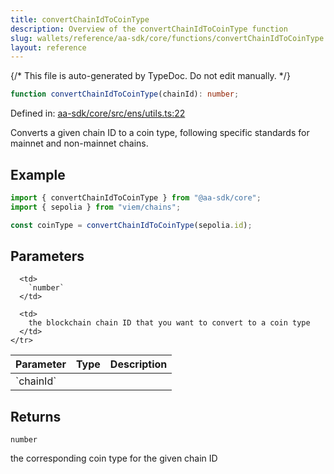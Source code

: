 ```yaml
---
title: convertChainIdToCoinType
description: Overview of the convertChainIdToCoinType function
slug: wallets/reference/aa-sdk/core/functions/convertChainIdToCoinType
layout: reference
---
```


{/* This file is auto-generated by TypeDoc. Do not edit manually. */}

```ts
function convertChainIdToCoinType(chainId): number;
```

Defined in: [aa-sdk/core/src/ens/utils.ts:22](https://github.com/alchemyplatform/aa-sdk/blob/153785ddc87beb160382c2bae7dbafa4a66ade9a/aa-sdk/core/src/ens/utils.ts#L22)

Converts a given chain ID to a coin type, following specific standards for mainnet and non-mainnet chains.

## Example

```ts
import { convertChainIdToCoinType } from "@aa-sdk/core";
import { sepolia } from "viem/chains";

const coinType = convertChainIdToCoinType(sepolia.id);
```

## Parameters

<table>
  <thead>
    <tr>
      <th align="left">Parameter</th>
      <th align="left">Type</th>
      <th align="left">Description</th>
    </tr>
  </thead>

  <tbody>
    <tr>
      <td>
        `chainId`
      </td>

      <td>
        `number`
      </td>

      <td>
        the blockchain chain ID that you want to convert to a coin type
      </td>
    </tr>

  </tbody>
</table>

## Returns

`number`

the corresponding coin type for the given chain ID
